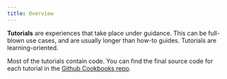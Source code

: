 ```yaml
---
title: Overview
---
```


**Tutorials** are experiences that take place under guidance. This can be full-blown use cases, and are usually longer than how-to guides. Tutorials are learning-oriented.

Most of the tutorials contain code. You can find the final source code for each tutorial in the [Github Cookbooks repo](https://github.com/Chainlit/literal-cookbook/).
